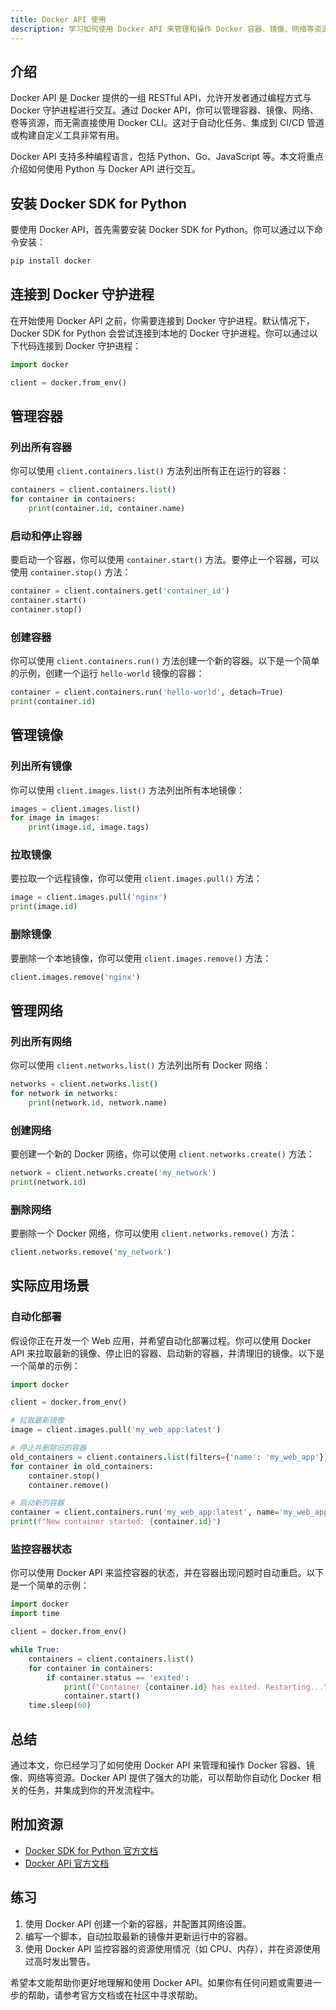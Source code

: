 ```yaml
---
title: Docker API 使用
description: 学习如何使用 Docker API 来管理和操作 Docker 容器、镜像、网络等资源。本文适合初学者，包含详细的代码示例和实际应用场景。
---
```


## 介绍

Docker API 是 Docker 提供的一组 RESTful API，允许开发者通过编程方式与 Docker 守护进程进行交互。通过 Docker API，你可以管理容器、镜像、网络、卷等资源，而无需直接使用 Docker CLI。这对于自动化任务、集成到 CI/CD 管道或构建自定义工具非常有用。

Docker API 支持多种编程语言，包括 Python、Go、JavaScript 等。本文将重点介绍如何使用 Python 与 Docker API 进行交互。

## 安装 Docker SDK for Python

要使用 Docker API，首先需要安装 Docker SDK for Python。你可以通过以下命令安装：

```bash
pip install docker
```

## 连接到 Docker 守护进程

在开始使用 Docker API 之前，你需要连接到 Docker 守护进程。默认情况下，Docker SDK for Python 会尝试连接到本地的 Docker 守护进程。你可以通过以下代码连接到 Docker 守护进程：

```python
import docker

client = docker.from_env()
```

## 管理容器

### 列出所有容器

你可以使用 `client.containers.list()` 方法列出所有正在运行的容器：

```python
containers = client.containers.list()
for container in containers:
    print(container.id, container.name)
```

### 启动和停止容器

要启动一个容器，你可以使用 `container.start()` 方法。要停止一个容器，可以使用 `container.stop()` 方法：

```python
container = client.containers.get('container_id')
container.start()
container.stop()
```

### 创建容器

你可以使用 `client.containers.run()` 方法创建一个新的容器。以下是一个简单的示例，创建一个运行 `hello-world` 镜像的容器：

```python
container = client.containers.run('hello-world', detach=True)
print(container.id)
```

## 管理镜像

### 列出所有镜像

你可以使用 `client.images.list()` 方法列出所有本地镜像：

```python
images = client.images.list()
for image in images:
    print(image.id, image.tags)
```

### 拉取镜像

要拉取一个远程镜像，你可以使用 `client.images.pull()` 方法：

```python
image = client.images.pull('nginx')
print(image.id)
```

### 删除镜像

要删除一个本地镜像，你可以使用 `client.images.remove()` 方法：

```python
client.images.remove('nginx')
```

## 管理网络

### 列出所有网络

你可以使用 `client.networks.list()` 方法列出所有 Docker 网络：

```python
networks = client.networks.list()
for network in networks:
    print(network.id, network.name)
```

### 创建网络

要创建一个新的 Docker 网络，你可以使用 `client.networks.create()` 方法：

```python
network = client.networks.create('my_network')
print(network.id)
```

### 删除网络

要删除一个 Docker 网络，你可以使用 `client.networks.remove()` 方法：

```python
client.networks.remove('my_network')
```

## 实际应用场景

### 自动化部署

假设你正在开发一个 Web 应用，并希望自动化部署过程。你可以使用 Docker API 来拉取最新的镜像、停止旧的容器、启动新的容器，并清理旧的镜像。以下是一个简单的示例：

```python
import docker

client = docker.from_env()

# 拉取最新镜像
image = client.images.pull('my_web_app:latest')

# 停止并删除旧的容器
old_containers = client.containers.list(filters={'name': 'my_web_app'})
for container in old_containers:
    container.stop()
    container.remove()

# 启动新的容器
container = client.containers.run('my_web_app:latest', name='my_web_app', detach=True)
print(f"New container started: {container.id}")
```

### 监控容器状态

你可以使用 Docker API 来监控容器的状态，并在容器出现问题时自动重启。以下是一个简单的示例：

```python
import docker
import time

client = docker.from_env()

while True:
    containers = client.containers.list()
    for container in containers:
        if container.status == 'exited':
            print(f"Container {container.id} has exited. Restarting...")
            container.start()
    time.sleep(60)
```

## 总结

通过本文，你已经学习了如何使用 Docker API 来管理和操作 Docker 容器、镜像、网络等资源。Docker API 提供了强大的功能，可以帮助你自动化 Docker 相关的任务，并集成到你的开发流程中。

## 附加资源

- [Docker SDK for Python 官方文档](https://docker-py.readthedocs.io/en/stable/)
- [Docker API 官方文档](https://docs.docker.com/engine/api/)

## 练习

1. 使用 Docker API 创建一个新的容器，并配置其网络设置。
2. 编写一个脚本，自动拉取最新的镜像并更新运行中的容器。
3. 使用 Docker API 监控容器的资源使用情况（如 CPU、内存），并在资源使用过高时发出警告。

希望本文能帮助你更好地理解和使用 Docker API。如果你有任何问题或需要进一步的帮助，请参考官方文档或在社区中寻求帮助。